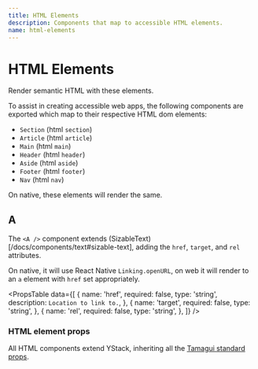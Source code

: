 ```yaml
---
title: HTML Elements
description: Components that map to accessible HTML elements.
name: html-elements
---
```


# HTML Elements

<Description>Render semantic HTML with these elements.</Description>

To assist in creating accessible web apps, the following components are exported which map to their respective HTML dom elements:

- `Section` (html `section`)
- `Article` (html `article`)
- `Main` (html `main`)
- `Header` (html `header`)
- `Aside` (html `aside`)
- `Footer` (html `footer`)
- `Nav` (html `nav`)

On native, these elements will render the same.

## A

The `<A />` component extends (SizableText)[/docs/components/text#sizable-text], adding the `href`, `target`, and `rel` attributes.

On native, it will use React Native `Linking.openURL`, on web it will render to an `a` element with `href` set appropriately.

<PropsTable
  data={[
    {
      name: 'href',
      required: false,
      type: 'string',
      description: `Location to link to.`,
    },
    {
      name: 'target',
      required: false,
      type: 'string',
    },
    {
      name: 'rel',
      required: false,
      type: 'string',
    },
  ]}
/>

### HTML element props

All HTML components extend YStack, inheriting all the [Tamagui standard props](/docs/intro/props).
